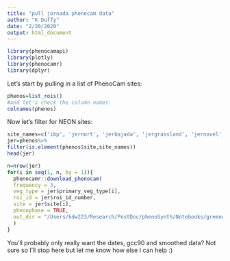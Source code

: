 ```yaml
---
title: "pull jornada phenocam data"
author: "K Duffy"
date: "2/20/2020"
output: html_document
---
```



```r
library(phenocamapi)
library(plotly)
library(phenocamr)
library(dplyr)
```

Let's start by pulling in a list of PhenoCam sites:



```r
phenos=list_rois()
#and let's check the column names:
colnames(phenos)

```

Now let's filter for NEON sites:
```r
site_names=c('ibp', 'jernort', 'jerbajada', 'jergrassland', 'jernovel', 'jernwern', 'jersand', 'jershrubland', 'NEON.D14.JORN.DP1.00033', 'NEON.D14.JORN.DP1.00042')
jer=phenos%>%
filter(is.element(phenos$site,site_names))
head(jer)
```

```r
n=nrow(jer)
for(i in seq(1, n, by = 1)){
  phenocamr::download_phenocam(
  frequency = 3,
  veg_type = jer$primary_veg_type[i],
  roi_id = jer$roi_id_number,
  site = jer$site[i],
  phenophase = TRUE,
  out_dir = "/Users/kdw223/Research/PostDoc/phenoSynth/Notebooks/greenwave_dacqre/phenocam_data"
  )
}
```

You'll probably only really want the dates, gcc90 and smoothed data?  Not sure so I'll stop here but let me know how else I can help :)